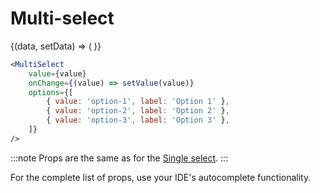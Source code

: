 # Multi-select


<ComponentShowcase defaultValue={[]}>
	{(data, setData) => (
		<MultiSelect
			value={data}
			onChange={setData}
			options={demoOptions}
		/>
	)}
</ComponentShowcase>

```jsx
<MultiSelect
	value={value}
	onChange={(value) => setValue(value)}
	options={[
		{ value: 'option-1', label: 'Option 1' },
		{ value: 'option-2', label: 'Option 2' },
		{ value: 'option-3', label: 'Option 3' },
	]}
/>
```

:::note
Props are the same as for the [Single select](/components/es-ui-components/select).
:::

For the complete list of props, use your IDE's autocomplete functionality.
